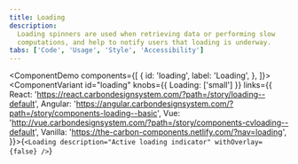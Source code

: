 ```yaml
---
title: Loading
description:
  Loading spinners are used when retrieving data or performing slow
  computations, and help to notify users that loading is underway.
tabs: ['Code', 'Usage', 'Style', 'Accessibility']
---
```


<ComponentDemo
  components={[
    {
      id: 'loading',
      label: 'Loading',
    },
  ]}>
  <ComponentVariant
    id="loading"
    knobs={{ Loading: ['small'] }}
    links={{
      React:
        'https://react.carbondesignsystem.com/?path=/story/loading--default',
      Angular:
        'https://angular.carbondesignsystem.com/?path=/story/components-loading--basic',
      Vue:
        'http://vue.carbondesignsystem.com/?path=/story/components-cvloading--default',
      Vanilla: 'https://the-carbon-components.netlify.com/?nav=loading',
    }}>{`
    <Loading
      description="Active loading indicator" withOverlay={false}
    />
  `}</ComponentVariant>
</ComponentDemo>
